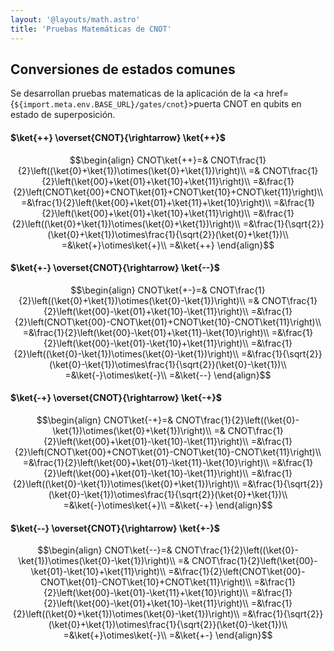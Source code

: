 ```yaml
---
layout: '@layouts/math.astro'
title: 'Pruebas Matemáticas de CNOT'
---
```


## Conversiones de estados comunes

Se desarrollan pruebas matematicas de la aplicación de la <a href={`${import.meta.env.BASE_URL}/gates/cnot`}>puerta CNOT</a> en qubits en estado de superposición.

#### $\ket{++} \overset{CNOT}{\rightarrow} \ket{++}$

```math
\begin{align}
CNOT\ket{++}=& CNOT\frac{1}{2}\left((\ket{0}+\ket{1})\otimes(\ket{0}+\ket{1})\right)\\
=& CNOT\frac{1}{2}\left(\ket{00}+\ket{01}+\ket{10}+\ket{11}\right)\\
=&\frac{1}{2}\left(CNOT\ket{00}+CNOT\ket{01}+CNOT\ket{10}+CNOT\ket{11}\right)\\
=&\frac{1}{2}\left(\ket{00}+\ket{01}+\ket{11}+\ket{10}\right)\\
=&\frac{1}{2}\left(\ket{00}+\ket{01}+\ket{10}+\ket{11}\right)\\
=&\frac{1}{2}\left((\ket{0}+\ket{1})\otimes(\ket{0}+\ket{1})\right)\\
=&\frac{1}{\sqrt{2}}(\ket{0}+\ket{1})\otimes\frac{1}{\sqrt{2}}(\ket{0}+\ket{1})\\
=&\ket{+}\otimes\ket{+}\\
=&\ket{++}
\end{align}
```

#### $\ket{+-} \overset{CNOT}{\rightarrow} \ket{--}$

```math
\begin{align}
CNOT\ket{+-}=& CNOT\frac{1}{2}\left((\ket{0}+\ket{1})\otimes(\ket{0}-\ket{1})\right)\\
=& CNOT\frac{1}{2}\left(\ket{00}-\ket{01}+\ket{10}-\ket{11}\right)\\
=&\frac{1}{2}\left(CNOT\ket{00}-CNOT\ket{01}+CNOT\ket{10}-CNOT\ket{11}\right)\\
=&\frac{1}{2}\left(\ket{00}-\ket{01}+\ket{11}-\ket{10}\right)\\
=&\frac{1}{2}\left(\ket{00}-\ket{01}-\ket{10}+\ket{11}\right)\\
=&\frac{1}{2}\left((\ket{0}-\ket{1})\otimes(\ket{0}-\ket{1})\right)\\
=&\frac{1}{\sqrt{2}}(\ket{0}-\ket{1})\otimes\frac{1}{\sqrt{2}}(\ket{0}-\ket{1})\\
=&\ket{-}\otimes\ket{-}\\
=&\ket{--}
\end{align}
```

#### $\ket{-+} \overset{CNOT}{\rightarrow} \ket{-+}$

```math
\begin{align}
CNOT\ket{-+}=& CNOT\frac{1}{2}\left((\ket{0}-\ket{1})\otimes(\ket{0}+\ket{1})\right)\\
=& CNOT\frac{1}{2}\left(\ket{00}+\ket{01}-\ket{10}-\ket{11}\right)\\
=&\frac{1}{2}\left(CNOT\ket{00}+CNOT\ket{01}-CNOT\ket{10}-CNOT\ket{11}\right)\\
=&\frac{1}{2}\left(\ket{00}+\ket{01}-\ket{11}-\ket{10}\right)\\
=&\frac{1}{2}\left(\ket{00}+\ket{01}-\ket{10}-\ket{11}\right)\\
=&\frac{1}{2}\left((\ket{0}-\ket{1})\otimes(\ket{0}+\ket{1})\right)\\
=&\frac{1}{\sqrt{2}}(\ket{0}-\ket{1})\otimes\frac{1}{\sqrt{2}}(\ket{0}+\ket{1})\\
=&\ket{-}\otimes\ket{+}\\
=&\ket{-+}
\end{align}
```

#### $\ket{--} \overset{CNOT}{\rightarrow} \ket{+-}$

```math
\begin{align}
CNOT\ket{--}=& CNOT\frac{1}{2}\left((\ket{0}-\ket{1})\otimes(\ket{0}-\ket{1})\right)\\
=& CNOT\frac{1}{2}\left(\ket{00}-\ket{01}-\ket{10}+\ket{11}\right)\\
=&\frac{1}{2}\left(CNOT\ket{00}-CNOT\ket{01}-CNOT\ket{10}+CNOT\ket{11}\right)\\
=&\frac{1}{2}\left(\ket{00}-\ket{01}-\ket{11}+\ket{10}\right)\\
=&\frac{1}{2}\left(\ket{00}-\ket{01}+\ket{10}-\ket{11}\right)\\
=&\frac{1}{2}\left((\ket{0}+\ket{1})\otimes(\ket{0}-\ket{1})\right)\\
=&\frac{1}{\sqrt{2}}(\ket{0}+\ket{1})\otimes\frac{1}{\sqrt{2}}(\ket{0}-\ket{1})\\
=&\ket{+}\otimes\ket{-}\\
=&\ket{+-}
\end{align}
```
